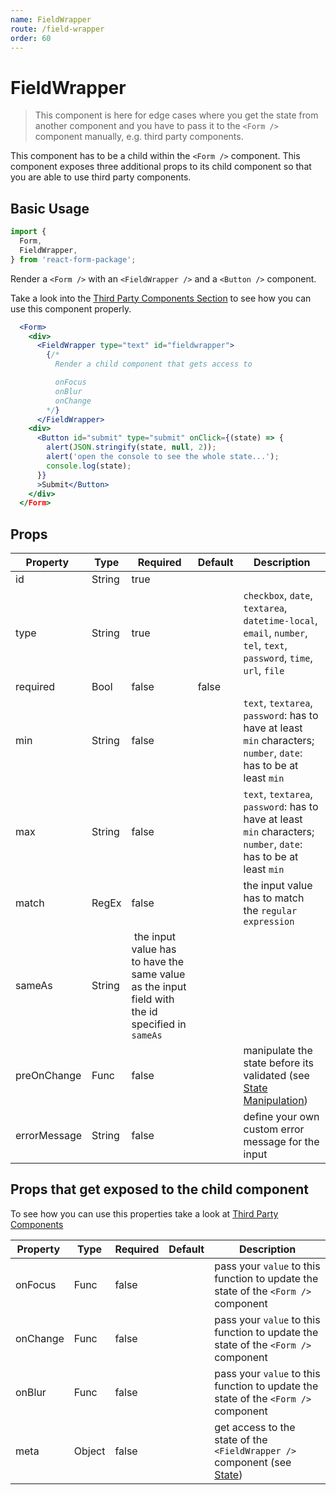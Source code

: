 ```yaml
---
name: FieldWrapper
route: /field-wrapper
order: 60
---
```



# FieldWrapper

> This component is here for edge cases where you get the state from another component and you have to pass it to the `<Form />` component manually, e.g. third party components.

This component has to be a child within the `<Form />` component. This component exposes three additional props to its child component so that you are able to use third party components.

## Basic Usage

```jsx
import {
  Form,
  FieldWrapper,
} from 'react-form-package';
```

Render a `<Form />` with an `<FieldWrapper />` and a `<Button />` component.

Take a look into the [Third Party Components Section](/third-party-components) to see how you can use this component properly.

```jsx
  <Form>
    <div>
      <FieldWrapper type="text" id="fieldwrapper">
        {/*
          Render a child component that gets access to

          onFocus
          onBlur
          onChange
        */}
      </FieldWrapper>
    <div>
      <Button id="submit" type="submit" onClick={(state) => {
        alert(JSON.stringify(state, null, 2));
        alert('open the console to see the whole state...');
        console.log(state);
      }}
      >Submit</Button>
    </div>
  </Form>
```

## Props

Property | Type | Required | Default | Description
---|---|---|---|---
id | String | true | |
type | String | true | | `checkbox`, `date`, `textarea`, `datetime-local`, `email`, `number`, `tel`, `text`, `password`, `time`, `url`, `file`
required | Bool | false | false |
min | String | false | | `text`, `textarea`, `password`: has to have at least `min` characters; `number`, `date`: has to be at least `min`
max | String | false | | `text`, `textarea`, `password`: has to have at least `min` characters; `number`, `date`: has to be at least `min`
match | RegEx | false | | the input value has to match the `regular expression`
sameAs | String | the input value has to have the same value as the input field with the id specified in `sameAs`
preOnChange | Func | false | | manipulate the state before its validated (see [State Manipulation](/state-manipulation))
errorMessage | String | false | | define your own custom error message for the input

## Props that get exposed to the child component

To see how you can use this properties take a look at [Third Party Components](/third-party-components)

Property | Type | Required | Default | Description
---|---|---|---|---
onFocus | Func | false | | pass your `value` to this function to update the state of the `<Form />` component
onChange | Func | false | | pass your `value` to this function to update the state of the `<Form />` component
onBlur | Func | false | | pass your `value` to this function to update the state of the `<Form />` component
meta | Object | false | | get access to the state of the `<FieldWrapper />` component (see [State](/state))
